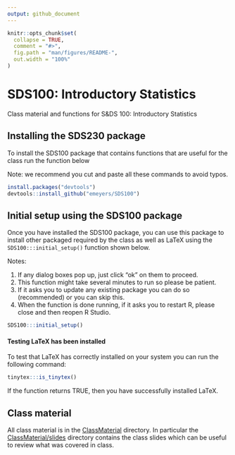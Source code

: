 ```yaml
---
output: github_document
---
```


<!-- README.md is generated from README.Rmd. Please edit that file -->

```r
knitr::opts_chunk$set(
  collapse = TRUE,
  comment = "#>",
  fig.path = "man/figures/README-",
  out.width = "100%"
)
```
# SDS100: Introductory Statistics

<!-- badges: start -->
<!-- badges: end -->


Class material and functions for S&DS 100: Introductory Statistics


## Installing the SDS230 package

To install the SDS100 package that contains functions that are useful for the
class run the function below 

Note: we recommend you cut and paste all these commands to avoid typos.


```r
install.packages("devtools")
devtools::install_github("emeyers/SDS100")
```


## Initial setup using the SDS100 package

Once you have installed the SDS100 package, you can use this package to install other packaged required by the class as well as LaTeX using the `SDS100:::initial_setup()` function shown below. 

Notes: 

  1. If any dialog boxes pop up, just click "ok" on them to proceed. 
  2. This function might take several minutes to run so please be patient. 
  3. If it asks you to update any existing package you can do so (recommended) or you can skip this.
  4. When the function is done running, if it asks you to restart R, please close and then reopen R Studio. 

```r
SDS100:::initial_setup()
```


#### Testing LaTeX has been installed 

To test that LaTeX has correctly installed on your system you can run the following command: 

```r
tinytex:::is_tinytex()
```

If the function returns TRUE, then you have successfully installed LaTeX. 



## Class material

All class material is in the
[ClassMaterial](https://github.com/emeyers/SDS100/tree/master/ClassMaterial)
directory. In particular the
[ClassMaterial/slides](https://github.com/emeyers/SDS100/tree/master/ClassMaterial/slides)
directory contains the class slides which can be useful to review what was
covered in class.



